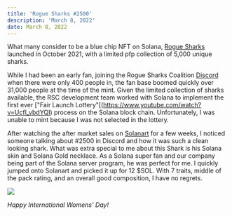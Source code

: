 ---
title: 'Rogue Sharks #2500'
description: 'March 8, 2022'
date: March 8, 2022
---

What many consider to be a blue chip NFT on Solana, [Rogue Sharks](https://www.roguesharks.org/) launched in October 2021, with a limited pfp collection of 5,000 unique sharks.  

While I had been an early fan, joining the Rogue Sharks Coalition [Discord](https://discord.gg/bHAEvD8nnu) when there were only 400 people in, the fan base boomed quickly over 31,000 people at the time of the mint. Given the limited collection of sharks available, the RSC development team worked with Solana to implement the first ever ["Fair Launch Lottery"[(https://www.youtube.com/watch?v=Ucfl_vbdYQI) process on the Solana block chain. Unfortunately, I was unable to mint because I was not selected in the lottery. 

After watching the after market sales on [Solanart](https://solanart.io/collections/roguesharks) for a few weeks, I noticed someone talking about #2500 in Discord and how it was such a clean looking shark. What was extra special to me about this Shark is his Solana skin and Solana Gold necklace. As a Solana super fan and our company being part of the Solana server program, he was perfect for me. I quickly jumped onto Solanart and picked it up for 12 $SOL. With 7 traits, middle of the pack rating, and an overall good composition, I have no regrets. 

[![](https://media.howrare.is/images/roguesharks/cd883e64cf9199227a7567dd17a402a5.jpg)](https://howrare.is/roguesharks/2500/)

_Happy International Womens' Day!_
